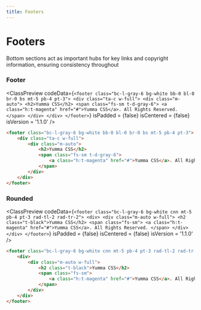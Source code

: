 ```yaml
---
title: Footers
---
```



# Footers

Bottom sections act as important hubs for key links and copyright information, ensuring consistency throughout

### Footer

<ClassPreview
  codeData={`
    <footer class="bc-l-gray-6 bg-white bb-0 bl-0 br-0 bs mt-5 pb-4 pt-3">
        <div class="ta-c w-full">
            <div class="m-auto">
                <h2>Yumma CSS</h2>
                <span class="fs-sm t-d-gray-6">
                    <a class="h:t-magenta" href="#">Yumma CSS</a>. All Rights Reserved.
                </span>
            </div>
        </div>
    </footer>
  `}
  isPadded = {false}
  isCentered = {false}
  isVersion = '1.1.0'
/>

```html
<footer class="bc-l-gray-6 bg-white bb-0 bl-0 br-0 bs mt-5 pb-4 pt-3">
    <div class="ta-c w-full">
        <div class="m-auto">
            <h2>Yumma CSS</h2>
            <span class="fs-sm t-d-gray-6">
                <a class="h:t-magenta" href="#">Yumma CSS</a>. All Rights Reserved.
            </span>
        </div>
    </div>
</footer>
```

### Rounded

<ClassPreview
  codeData={`
    <footer class="bc-l-gray-6 bg-white cnn mt-5 pb-4 pt-3 rad-tl-2 rad-tr-2">
        <div>
            <div class="m-auto w-full">
                <h2 class="t-black">Yumma CSS</h2>
                <span class="fs-sm">
                    <a class="h:t-magenta" href="#">Yumma CSS</a>. All Rights Reserved.
                </span>
            </div>
        </div>
    </footer>
  `}
  isPadded = {false}
  isCentered = {false}
  isVersion = '1.1.0'
/>

```html
<footer class="bc-l-gray-6 bg-white cnn mt-5 pb-4 pt-3 rad-tl-2 rad-tr-2">
    <div>
        <div class="m-auto w-full">
            <h2 class="t-black">Yumma CSS</h2>
            <span class="fs-sm">
                <a class="h:t-magenta" href="#">Yumma CSS</a>. All Rights Reserved.
            </span>
        </div>
    </div>
</footer>
```